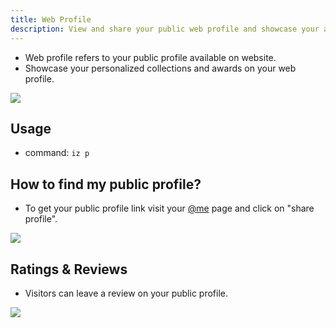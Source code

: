 ```yaml
---
title: Web Profile
description: View and share your public web profile and showcase your achievements, ratings and reviews.
---
```

- Web profile refers to your public profile available on website.
- Showcase your personalized collections and awards on your web profile.
<img src="../images/webprofile.jpg" />

## Usage
- command: `iz p`

## How to find my public profile?
- To get your public profile link visit your [@me](https://izzi-xenex.xyz/@me) page and click on "share profile".
<img src="../images/webprofile-2.jpg" />

## Ratings & Reviews
- Visitors can leave a review on your public profile.
<img src="../images/ratings.jpg" />